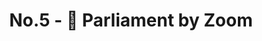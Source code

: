 ---
title: 'No.5 - 🙈 Parliament by Zoom'
publishedAt: '2020-04-26'
link: http://eepurl.com/g0_8gr
---